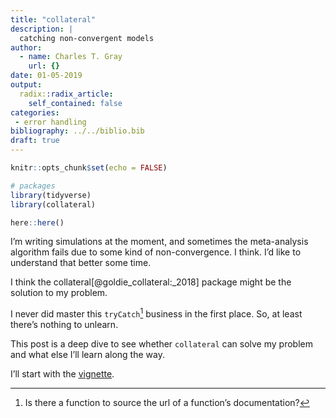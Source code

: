 ```yaml
---
title: "collateral"
description: |
  catching non-convergent models
author:
  - name: Charles T. Gray
    url: {}
date: 01-05-2019
output:
  radix::radix_article:
    self_contained: false
categories:
 - error handling
bibliography: ../../biblio.bib
draft: true
---
```


```r
knitr::opts_chunk$set(echo = FALSE)
```

```r
# packages
library(tidyverse)
library(collateral)

here::here()
```

I'm writing simulations at the moment, and sometimes the meta-analysis algorithm fails due to some kind of non-convergence. I think. I'd like to understand that better some time. 

I think the collateral[@goldie_collateral:_2018] package might be the solution to my problem. 

I never did master this `tryCatch`[^1] business in the first place. So, at least there's nothing to unlearn. 

This post is a deep dive to see whether `collateral` can solve my problem and what else I'll learn along the way. 

I'll start with the [vignette](https://rensa.co/collateral/articles/collateral.html). 

[^1]: Is there a function to source the url of a function's documentation?





